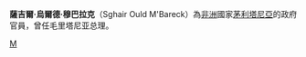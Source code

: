 '''薩吉爾·烏爾德·穆巴拉克'''（Sghair Ould M'Bareck）為[[非洲|非洲]]國家[[茅利塔尼亞|茅利塔尼亞]]的政府官員，曾任毛里塔尼亚总理。

{{start box}}
{{succession box|[[谢赫·阿维亚·乌尔德·穆罕默德·库纳|谢赫·阿维亚·乌尔德·穆罕默德·库纳]]|[[西迪·穆罕默德·乌尔德·布巴卡尔|西迪·穆罕默德·乌尔德·布巴卡尔]]|[[毛里塔尼亚总理|毛里塔尼亚总理]]|2003年-2005年}}
{{end box}}
{{Africa-poli-bio-stub}}

[[Category:毛里塔尼亚总理|M]]